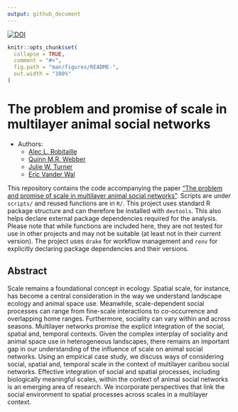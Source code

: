 ```yaml
---
output: github_document
---
```




[![DOI](https://zenodo.org/badge/291094231.svg)](https://zenodo.org/badge/latestdoi/291094231)



<!-- README.md is generated from README.Rmd. Please edit that file -->

```r
knitr::opts_chunk$set(
  collapse = TRUE,
  comment = "#>",
  fig.path = "man/figures/README-",
  out.width = "100%"
)
```


# The problem and promise of scale in multilayer animal social networks


* Authors:
    + [Alec L. Robitaille](http://robitalec.ca)
    + [Quinn M.R. Webber](https://qwebber.weebly.com/)
    + [Julie W. Turner](https://www.julwturner.com/)
    + [Eric Vander Wal](http://weel.gitlab.io)


This repository contains the code accompanying the paper [“The problem and
promise of scale in multilayer animal social networks”](https://doi.org/10.1093/cz/zoaa052). Scripts are under
`scripts/` and reused functions are in `R/`. This project uses standard R
package structure and can therefore be installed with `devtools`. This also
helps declare external package dependencies required for the analysis. Please
note that while functions are included here, they are not tested for use in
other projects and may not be suitable (at least not in their current version).
The project uses `drake` for workflow management and `renv` for explicitly
declaring package dependencies and their versions.


## Abstract
Scale remains a foundational concept in ecology. Spatial scale, for instance,
has become a central consideration in the way we understand landscape ecology
and animal space use. Meanwhile, scale-dependent social processes can range from
fine-scale interactions to co-occurrence and overlapping home ranges.
Furthermore, sociality can vary within and across seasons. Multilayer networks
promise the explicit integration of the social, spatial and, temporal contexts.
Given the complex interplay of sociality and animal space use in heterogeneous
landscapes, there remains an important gap in our understanding of the influence
of scale on animal social networks. Using an empirical case study, we discuss
ways of considering social, spatial and, temporal scale in the context of
multilayer caribou social networks. Effective integration of social and spatial
processes, including biologically meaningful scales, within the context of
animal social networks is an emerging area of research. We incorporate
perspectives that link the social environment to spatial processes across scales
in a multilayer context.